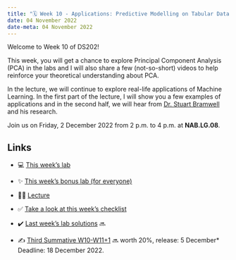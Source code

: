 ---
title: "🗓️ Week 10 - Applications: Predictive Modelling on Tabular Data"
date: 04 November 2022
date-meta: 04 November 2022
---

Welcome to Week 10 of DS202!

This week, you will get a chance to explore Principal Component Analysis (PCA) in the labs and I will also share a few (not-so-short) videos to help reinforce your theoretical understanding about PCA. 

In the lecture, we will continue to explore real-life applications of Machine Learning. In the first part of the lecture, I will show you a few examples of applications and in the second half, we will hear from [Dr. Stuart Bramwell](https://www.lse.ac.uk/Methodology/People/Academic-Staff/Stuart-Bramwell/Stuart-Bramwell) and his research.

Join us on Friday, 2 December 2022 from 2 p.m. to 4 p.m. at **NAB.LG.08**.

## Links

- 💻 [This week's lab](/weeks/week10/lab.qmd)

- ✨ [This week's bonus lab (for everyone)](/weeks/week10/bonus.qmd)

- 👨‍🏫 [Lecture](/weeks/week10/lecture.qmd)

- ✅ [Take a look at this week's checklist](/weeks/week10/checklist.qmd)

- ✔️ [Last week's lab solutions](#) 🔜

- ✍️ [Third Summative W10-W11+1](#) 🔜 worth 20%, release: 5 December* Deadline: 18 December 2022.



